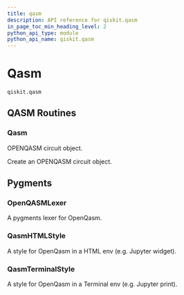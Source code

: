 ```yaml
---
title: qasm
description: API reference for qiskit.qasm
in_page_toc_min_heading_level: 2
python_api_type: module
python_api_name: qiskit.qasm
---
```


<span id="module-qiskit.qasm" />

<span id="qiskit-qasm" />

<span id="qasm-qiskit-qasm" />

# Qasm

`qiskit.qasm`

## QASM Routines

### Qasm

<Class id="qiskit.qasm.Qasm" github="https://github.com/qiskit/qiskit/tree/stable/0.25/qiskit/qasm/qasm.py" signature="qiskit.qasm.Qasm(filename=None, data=None)" modifiers="class">
  OPENQASM circuit object.

  Create an OPENQASM circuit object.
</Class>

## Pygments

### OpenQASMLexer

<Class id="qiskit.qasm.OpenQASMLexer" github="https://github.com/qiskit/qiskit/tree/stable/0.25/qiskit/qasm/pygments/lexer.py" signature="qiskit.qasm.OpenQASMLexer(*args, **kwds)" modifiers="class">
  A pygments lexer for OpenQasm.
</Class>

### QasmHTMLStyle

<Class id="qiskit.qasm.QasmHTMLStyle" github="https://github.com/qiskit/qiskit/tree/stable/0.25/qiskit/qasm/pygments/lexer.py" signature="qiskit.qasm.QasmHTMLStyle" modifiers="class">
  A style for OpenQasm in a HTML env (e.g. Jupyter widget).
</Class>

### QasmTerminalStyle

<Class id="qiskit.qasm.QasmTerminalStyle" github="https://github.com/qiskit/qiskit/tree/stable/0.25/qiskit/qasm/pygments/lexer.py" signature="qiskit.qasm.QasmTerminalStyle" modifiers="class">
  A style for OpenQasm in a Terminal env (e.g. Jupyter print).
</Class>

